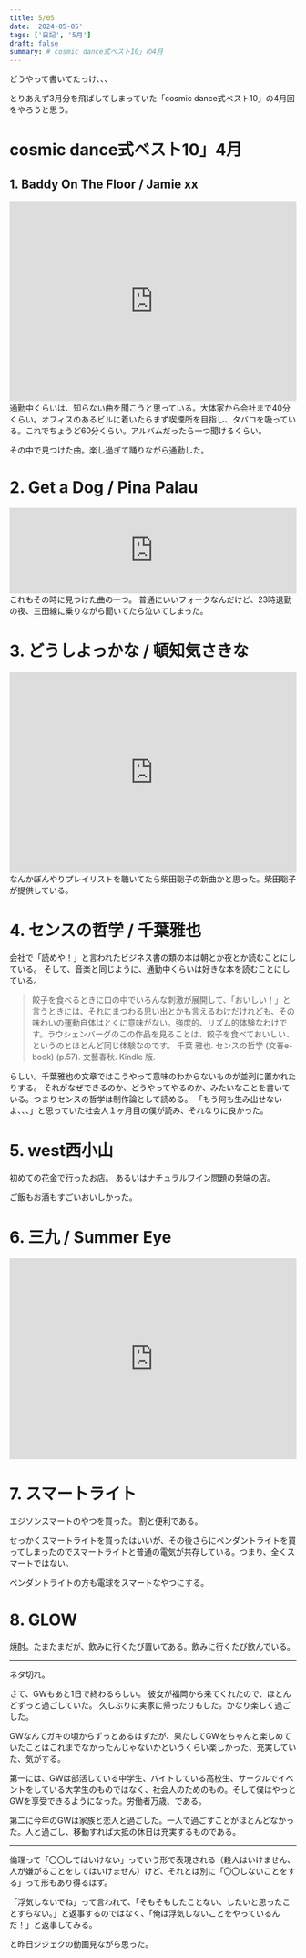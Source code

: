 ```yaml
---
title: 5/05
date: '2024-05-05'
tags: ['日記', '5月']
draft: false
summary: # cosmic dance式ベスト10」の4月
---
```

どうやって書いてたっけ、、、

とりあえず3月分を飛ばしてしまっていた「cosmic dance式ベスト10」の4月回をやろうと思う。

# cosmic dance式ベスト10」4月
##  1. Baddy On The Floor / Jamie xx
<iframe src="https://open.spotify.com/embed/track/3CqaTHbiU2nBy3Ar9RnDHN?utm_source=generator" width="100%" height="352" frameBorder="0" allowfullscreen="" allow="autoplay; clipboard-write; encrypted-media; fullscreen; picture-in-picture" loading="lazy"></iframe>
通勤中くらいは、知らない曲を聞こうと思っている。大体家から会社まで40分くらい。オフィスのあるビルに着いたらまず喫煙所を目指し、タバコを吸っている。これでちょうど60分くらい。アルバムだったら一つ聞けるくらい。

その中で見つけた曲。楽し過ぎて踊りながら通勤した。

# 2. Get a Dog / Pina Palau
<iframe allow="autoplay *; encrypted-media *;" frameborder="0" height="150"  width="100%" sandbox="allow-forms allow-popups allow-same-origin allow-scripts allow-storage-access-by-user-activation allow-top-navigation-by-user-activation" src="https://embed.music.apple.com/jp/album/get-a-dog/1730746202?i=1730746205"></iframe>
これもその時に見つけた曲の一つ。
普通にいいフォークなんだけど、23時退勤の夜、三田線に乗りながら聞いてたら泣いてしまった。

# 3.  どうしよっかな / 頓知気さきな
<iframe src="https://open.spotify.com/embed/track/0ZbtPvGle6umkEeFVu00DN?utm_source=generator" width="100%" height="352" frameBorder="0" allowfullscreen="" allow="autoplay; clipboard-write; encrypted-media; fullscreen; picture-in-picture" loading="lazy"></iframe>
なんかぼんやりプレイリストを聴いてたら柴田聡子の新曲かと思った。柴田聡子が提供している。

# 4. センスの哲学 / 千葉雅也
会社で「読めや！」と言われたビジネス書の類の本は朝とか夜とか読むことにしている。
そして、音楽と同じように、通勤中くらいは好きな本を読むことにしている。

>餃子を食べるときに口の中でいろんな刺激が展開して、「おいしい！」と言うときには、それにまつわる思い出とかも言えるわけだけれども、その味わいの運動自体はとくに意味がない。強度的、リズム的体験なわけです。ラウシェンバーグのこの作品を見ることは、餃子を食べておいしい、というのとほとんど同じ体験なのです。
>千葉 雅也. センスの哲学 (文春e-book) (p.57). 文藝春秋. Kindle 版. 

らしい。千葉雅也の文章ではこうやって意味のわからないものが並列に置かれたりする。
それがなぜできるのか、どうやってやるのか、みたいなことを書いている。つまりセンスの哲学は制作論として読める。
「もう何も生み出せないよ、、、」と思っていた社会人１ヶ月目の僕が読み、それなりに良かった。

# 5. west西小山
初めての花金で行ったお店。
あるいはナチュラルワイン問題の発端の店。

ご飯もお酒もすごいおいしかった。

# 6. 三九 / Summer Eye
<iframe src="https://open.spotify.com/embed/track/21INgU11VFcYZBI2IDNodz?utm_source=generator" width="100%" height="352" frameBorder="0" allowfullscreen="" allow="autoplay; clipboard-write; encrypted-media; fullscreen; picture-in-picture" loading="lazy"></iframe>

# 7. スマートライト
エジソンスマートのやつを買った。
割と便利である。

せっかくスマートライトを買ったはいいが、その後さらにペンダントライトを買ってしまったのでスマートライトと普通の電気が共存している。つまり、全くスマートではない。

ペンダントライトの方も電球をスマートなやつにする。

# 8. GLOW
焼酎。たまたまだが、飲みに行くたび置いてある。飲みに行くたび飲んでいる。

---

ネタ切れ。

さて、GWもあと1日で終わるらしい。
彼女が福岡から来てくれたので、ほとんどずっと過ごしていた。
久しぶりに実家に帰ったりもした。かなり楽しく過ごした。

GWなんてガキの頃からずっとあるはずだが、果たしてGWをちゃんと楽しめていたことはこれまでなかったんじゃないかというくらい楽しかった、充実していた、気がする。

第一には、GWは部活している中学生、バイトしている高校生、サークルでイベントをしている大学生のものではなく、社会人のためのもの。そして僕はやっとGWを享受できるようになった。労働者万歳、である。

第二に今年のGWは家族と恋人と過ごした。一人で過ごすことがほとんどなかった。人と過ごし、移動すれば大抵の休日は充実するものである。

---

倫理って「〇〇してはいけない」っていう形で表現される（殺人はいけません、人が嫌がることをしてはいけません）けど、それとは別に「〇〇しないことをする」って形もあり得るはず。

「浮気しないでね」って言われて、「そもそもしたことない、したいと思ったことすらない。」と返事するのではなく、「俺は浮気しないことをやっているんだ！」と返事してみる。

と昨日ジジェクの動画見ながら思った。